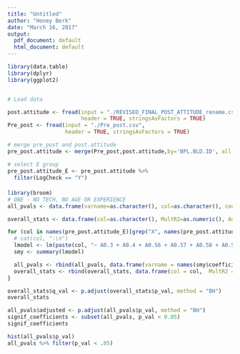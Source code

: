 ```yaml
---
title: "Untitled"
author: "Honey Berk"
date: "March 16, 2017"
output:
  pdf_document: default
  html_document: default
---
```


```r
library(data.table)
library(dplyr)
library(ggplot2)


# Load data 

post.attitude <- fread(input = "./REVISED_FINAL_POST_ATTITUDE_rename.csv", 
                       header = TRUE, stringsAsFactors = TRUE)
Pre_post <- fread(input = "./Pre_post.csv", 
                  header = TRUE, stringsAsFactors = TRUE)

# merge pre_post and post.attitude
pre_post.attitude <- merge(Pre_post,post.attitude,by='BPL.BLD.ID', all.x = TRUE)

# select E group 
pre_post.attitude_E <- pre_post.attitude %>% 
  filter(LogCheck == "Y")
```

####


```r
library(broom)
# ONE - NO TECH, NO AGE OR EXPERIENCE
all_pvals <- data.frame(varname=as.character(), col=as.character(), coefest=as.numeric(), p_val=as.numeric())

overall_stats <- data.frame(col=as.character(), MultR2=as.numeric(), AdjR2=as.numeric(), p_val=as.numeric())

for (col in names(pre_post.attitude_E)[grep("X", names(pre_post.attitude_E))]) {
  # cat(col, ":\n")
  lmodel <- lm(paste(col, "~ A0.3 + A0.4 + A0.56 + A0.57 + A0.58 + A0.59 + Age + Experience + A0.68 + A0.69"), data = pre_post.attitude_E)
  smy <- summary(lmodel)

  all_pvals <- rbind(all_pvals, data.frame(varname = names(smy$coefficients[,4]), col = col, coefest = smy$coefficients[,1], p_val = smy$coefficients[,4]))
  overall_stats <- rbind(overall_stats, data.frame(col = col,  MultR2 = glance(lmodel)$r.squared, AdjR2 = glance(lmodel)$adj.r.squared, p_val = glance(lmodel)$p.value))
}

overall_stats$q_val <- p.adjust(overall_stats$p_val, method = "BH")
overall_stats

all_pvals$adjusted <- p.adjust(all_pvals$p_val, method = "BH")
signif_coefficients <- subset(all_pvals, p_val < 0.05)
signif_coefficients

```

```r

hist(all_pvals$p_val)
all_pvals %>% filter(p_val < .05)

```

